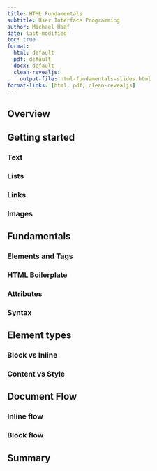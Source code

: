 ```yaml
---
title: HTML Fundamentals
subtitle: User Interface Programming
author: Michael Haaf
date: last-modified
toc: true
format: 
  html: default
  pdf: default
  docx: default
  clean-revealjs: 
    output-file: html-fundamentals-slides.html
format-links: [html, pdf, clean-revealjs]
---
```


## Overview

## Getting started

### Text

### Lists

### Links

### Images

## Fundamentals

### Elements and Tags

### HTML Boilerplate

### Attributes

### Syntax 

## Element types

### Block vs Inline

### Content vs Style

## Document Flow

### Inline flow

### Block flow

## Summary
